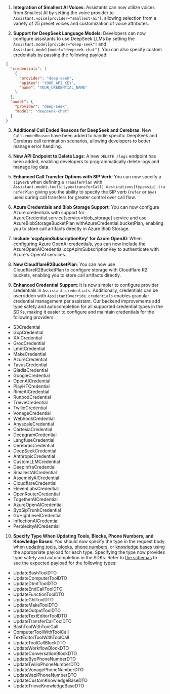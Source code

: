 1. **Integration of Smallest AI Voices**: Assistants can now utilize voices from Smallest AI by setting the voice provider to `Assistant.voice[provider="smallest-ai"]`, allowing selection from a variety of 25 preset voices and customization of voice attributes.

2. **Support for DeepSeek Language Models**: Developers can now configure assistants to use DeepSeek LLMs by setting the `Assistant.model[provider="deep-seek"]` and `Assistant.model[model="deepseek-chat"]`. You can also specify custom credentials by passing the following payload:

```json
{
  "credentials": [
    {
      "provider": "deep-seek",
      "apiKey": "YOUR_API_KEY",
      "name": "YOUR_CREDENTIAL_NAME"
    }
  ],
  "model": {
    "provider": "deep-seek",
    "model": "deepseek-chat"
  }
}
```

3. **Additional Call Ended Reasons for DeepSeek and Cerebras**: New `Call.endedReason` have been added to handle specific DeepSeek and Cerebras call termination scenarios, allowing developers to better manage error handling.

4. **New API Endpoint to Delete Logs**: A new `DELETE /logs` endpoint has been added, enabling developers to programmatically delete logs and manage log data.

5. **Enhanced Call Transfer Options with SIP Verb**: You can now specify a `sipVerb` when defining a `TransferPlan` with `Assistant.model.tools[type=transferCall].destinations[type=sip].transferPlan` giving you the ability to specify the SIP verb (`refer` or `bye`) used during call transfers for greater control over call flow.

6. **Azure Credentials and Blob Storage Support**: You can now configure Azure credentials with support for AzureCredential.service[service=blob_storage] service and use AzureBlobStorageBucketPlan withAzureCredential.bucketPlan, enabling you to store call artifacts directly in Azure Blob Storage.

7. **Include 'ocpApimSubscriptionKey' for Azure OpenAI**: When configuring Azure OpenAI credentials, you can now include the AzureOpenAICredential.ocpApimSubscriptionKey to authenticate with Azure's OpenAI services.

8. **New CloudflareR2BucketPlan**: You can now use CloudflareR2BucketPlan to configure storage with Cloudflare R2 buckets, enabling you to store call artifacts directly.

9. **Enhanced Credential Support**: It is now simpler to configure provider credentials in `Assistant.credentials`. Additionally, credentials can be overridden with `AssistantOverride.credentials` enables granular credential management per assistant. Our backend improvements add type safety and autocompletion for all supported credential types in the SDKs, making it easier to configure and maintain credentials for the following providers:

- S3Credential
- GcpCredential
- XAiCredential
- GroqCredential
- LmntCredential
- MakeCredential
- AzureCredential
- TavusCredential
- GladiaCredential
- GoogleCredential
- OpenAICredential
- PlayHTCredential
- RimeAICredential
- RunpodCredential
- TrieveCredential
- TwilioCredential
- VonageCredential
- WebhookCredential
- AnyscaleCredential
- CartesiaCredential
- DeepgramCredential
- LangfuseCredential
- CerebrasCredential
- DeepSeekCredential
- AnthropicCredential
- CustomLLMCredential
- DeepInfraCredential
- SmallestAICredential
- AssemblyAICredential
- CloudflareCredential
- ElevenLabsCredential
- OpenRouterCredential
- TogetherAICredential
- AzureOpenAICredential
- ByoSipTrunkCredential
- GoHighLevelCredential
- InflectionAICredential
- PerplexityAICredential

10. **Specify Type When Updating Tools, Blocks, Phone Numbers, and Knowledge Bases**: You should now specify the type in the request body when [updating tools](https://api.vapi.ai/api#/Tools/ToolController_update), [blocks](https://api.vapi.ai/api#/Blocks/BlockController_update), [phone numbers](https://api.vapi.ai/api#/Phone%20Numbers/PhoneNumberController_update), or [knowledge bases](https://api.vapi.ai/api#/Knowledge%20Base/KnowledgeBaseController_update) using the appropriate payload for each type. Specifying the type now provides type safety and autocompletion in the SDKs. Refer to [the schemas](https://api.vapi.ai/api) to see the expected payload for the following types:

- UpdateBashToolDTO
- UpdateComputerToolDTO 
- UpdateDtmfToolDTO
- UpdateEndCallToolDTO
- UpdateFunctionToolDTO
- UpdateGhlToolDTO
- UpdateMakeToolDTO
- UpdateOutputToolDTO
- UpdateTextEditorToolDTO
- UpdateTransferCallToolDTO
- BashToolWithToolCall
- ComputerToolWithToolCall
- TextEditorToolWithToolCall
- UpdateToolCallBlockDTO
- UpdateWorkflowBlockDTO
- UpdateConversationBlockDTO
- UpdateByoPhoneNumberDTO
- UpdateTwilioPhoneNumberDTO
- UpdateVonagePhoneNumberDTO
- UpdateVapiPhoneNumberDTO
- UpdateCustomKnowledgeBaseDTO
- UpdateTrieveKnowledgeBaseDTO

